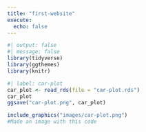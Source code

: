 ```yaml
---
title: "first-website"
execute: 
  echo: false
---
```


```r
#| output: false
#| message: false
library(tidyverse)
library(ggthemes)
library(knitr)
```


```r
#| label: car-plot
car_plot <- read_rds(file = "car-plot.rds")
car_plot
ggsave("car-plot.png", car_plot)
```


```r
include_graphics("images/car-plot.png")
#Made an image with this code
```



